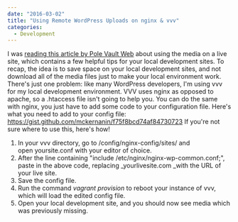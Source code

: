```yaml
---
date: "2016-03-02"
title: "Using Remote WordPress Uploads on nginx & vvv"
categories:
  - Development
---
```


I was [reading this article by Pole Vault Web](http://www.polevaultweb.com/2014/03/5-ways-synchronise-wordpress-uploads-across-environments/) about using the media on a live site, which contains a few helpful tips for your local development sites. To recap, the idea is to save space on your local development sites, and not download all of the media files just to make your local environment work. There's just one problem: like many WordPress developers, I'm using vvv for my local development environment. VVV uses nginx as opposed to apache, so a .htaccess file isn't going to help you. You can do the same with nginx, you just have to add some code to your configuration file. Here's what you need to add to your config file: https://gist.github.com/mckernanin/f75f8bcd74af84730723 If you're not sure where to use this, here's how!

1.  In your vvv directory, go to /config/nginx-config/sites/ and open yoursite.conf with your editor of choice.
2.  After the line containing "include /etc/nginx/nginx-wp-common.conf;", paste in the above code, replacing _yourlivesite.com _with the URL of your live site.
3.  Save the config file.
4.  Run the command *vagrant provision* to reboot your instance of vvv, which will load the edited config file.
5.  Open your local development site, and you should now see media which was previously missing.
